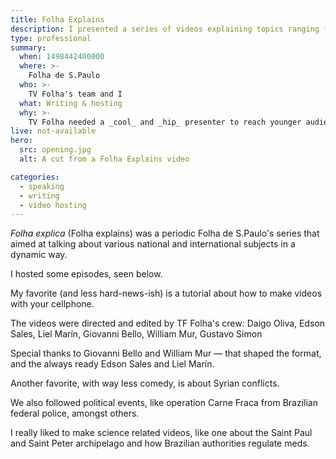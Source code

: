 ```yaml
---
title: Folha Explains
description: I presented a series of videos explaining topics ranging from conflicts in Syria, to medication inspection in Brazil, to how to record videos with your cell phone.
type: professional
summary:
  when: 1498442400000
  where: >-
    Folha de S.Paulo
  who: >-
    TV Folha's team and I
  what: Writing & hosting
  why: >-
    TV Folha needed a _cool_ and _hip_ presenter to reach younger audiences. Well, they chose me.
live: not-available
hero:
  src: opening.jpg
  alt: A cut from a Folha Explains video

categories: 
  - speaking
  - writing
  - video hosting
---
```


_Folha explica_ (Folha explains) was a periodic Folha de S.Paulo's series that aimed at talking about various national and international subjects in a dynamic way.

I hosted some episodes, seen below.

My favorite (and less hard-news-ish) is a tutorial about how to make videos with your cellphone.

The videos were directed and edited by TF Folha's crew: Daigo Oliva, Edson Sales, Liel Marín, Giovanni Bello, William Mur, Gustavo Simon

Special thanks to Giovanni Bello and William Mur — that shaped the format, and the always ready Edson Sales and Liel Marín.

<Embed youtubeId="cZOQt3atBAQ" />

Another favorite, with way less comedy, is about Syrian conflicts.

<Embed youtubeId="u6aLEhp6Y0g" />

We also followed political events, like operation Carne Fraca from Brazilian federal police, amongst others.

<Embed youtubeId="TOoX5k0kbaM" />
<Embed youtubeId="BfgstFDANso" />
<Embed youtubeId="VcPXKl1UZYs" />

I really liked to make science related videos, like one about the Saint Paul and Saint Peter archipelago and how Brazilian authorities regulate meds.

<Embed youtubeId="jv2oYhIdbxo" />
<Embed youtubeId="0ScxBfN22FM" />
